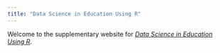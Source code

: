 ```yaml
---
title: "Data Science in Education Using R"
---
```


Welcome to the supplementary website for [*Data Science in Education Using R*](datascienceineducation.com). 